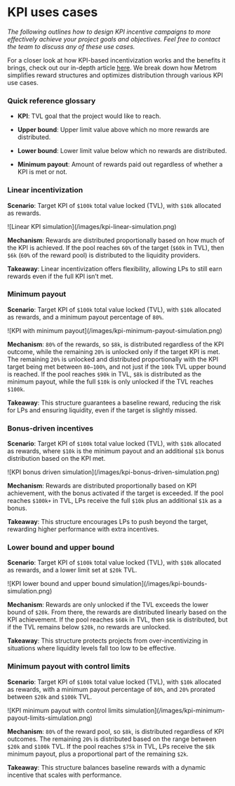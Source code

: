 # KPI uses cases

_The following outlines how to design KPI incentive campaigns to more
effectively achieve your project goals and objectives. Feel free to contact the
team to discuss any of these use cases._

For a closer look at how KPI-based incentivization works and the benefits it
brings, check out our in-depth article
[here](https://medium.com/@metromxyz/kpi-based-farming-aligning-incentives-between-projects-and-communities-d2fd0ccc6ac1).
We break down how Metrom simplifies reward structures and optimizes distribution
through various KPI use cases.

### Quick reference glossary

-   **KPI**: TVL goal that the project would like to reach.

-   **Upper bound**: Upper limit value above which no more rewards are
    distributed.
-   **Lower bound**: Lower limit value below which no rewards are distributed.

-   **Minimum payout**: Amount of rewards paid out regardless of whether a KPI
    is met or not.

### Linear incentivization

**Scenario**: Target KPI of `$100k` total value locked (TVL), with `$10k`
allocated as rewards.

<div class="mediaWrapper">
    ![Linear KPI simulation](/images/kpi-linear-simulation.png)
</div>

**Mechanism**: Rewards are distributed proportionally based on how much of the
KPI is achieved. If the pool reaches `60%` of the target (`$60k` in TVL), then
`$6k` (`60%` of the reward pool) is distributed to the liquidity providers.

**Takeaway**: Linear incentivization offers flexibility, allowing LPs to still
earn rewards even if the full KPI isn’t met.

### Minimum payout

**Scenario**: Target KPI of `$100k` total value locked (TVL), with `$10k`
allocated as rewards, and a minimum payout percentage of `80%`.

<div class="mediaWrapper">
    ![KPI with minimum payout](/images/kpi-minimum-payout-simulation.png)
</div>

**Mechanism**: `80%` of the rewards, so `$8k`, is distributed regardless of the
KPI outcome, while the remaining `20%` is unlocked only if the target KPI is
met. The remaining `20%` is unlocked and distributed proportionally with the KPI
target being met between `80–100%`, and not just if the `100k` TVL upper bound
is reached. If the pool reaches `$90k` in TVL, `$8k` is distributed as the
minimum payout, while the full `$10k` is only unlocked if the TVL reaches
`$100k`.

**Takeaway**: This structure guarantees a baseline reward, reducing the risk for
LPs and ensuring liquidity, even if the target is slightly missed.

### Bonus-driven incentives

**Scenario**: Target KPI of `$100k` total value locked (TVL), with `$10k`
allocated as rewards, where `$10k` is the minimum payout and an additional `$1k`
bonus distribution based on the KPI met.

<div class="mediaWrapper">
    ![KPI bonus driven simulation](/images/kpi-bonus-driven-simulation.png)
</div>

**Mechanism**: Rewards are distributed proportionally based on KPI achievement,
with the bonus activated if the target is exceeded. If the pool reaches `$100k+`
in TVL, LPs receive the full `$10k` plus an additional `$1k` as a bonus.

**Takeaway**: This structure encourages LPs to push beyond the target, rewarding
higher performance with extra incentives.

### Lower bound and upper bound

**Scenario**: Target KPI of `$100k` total value locked (TVL), with `$10k`
allocated as rewards, and a lower limit set at `$20k` TVL.

<div class="mediaWrapper">
    ![KPI lower bound and upper bound
    simulation](/images/kpi-bounds-simulation.png)
</div>

**Mechanism**: Rewards are only unlocked if the TVL exceeds the lower bound of
`$20k`. From there, the rewards are distributed linearly based on the KPI
achievement. If the pool reaches `$60k` in TVL, then `$6k` is distributed, but
if the TVL remains below `$20k`, no rewards are unlocked.

**Takeaway**: This structure protects projects from over-incentivizing in
situations where liquidity levels fall too low to be effective.

### Minimum payout with control limits

**Scenario**: Target KPI of `$100k` total value locked (TVL), with `$10k`
allocated as rewards, with a minimum payout percentage of `80%`, and `20%`
prorated between `$20k` and `$100k` TVL.

<div class="mediaWrapper">
    ![KPI minimum payout with control limits
    simulation](/images/kpi-minimum-payout-limits-simulation.png)
</div>

**Mechanism**: `80%` of the reward pool, so `$8k`, is distributed regardless of
KPI outcomes. The remaining `20%` is distributed based on the range between
`$20k` and `$100k` TVL. If the pool reaches `$75k` in TVL, LPs receive the `$8k`
minimum payout, plus a proportional part of the remaining `$2k`.

**Takeaway**: This structure balances baseline rewards with a dynamic incentive
that scales with performance.
